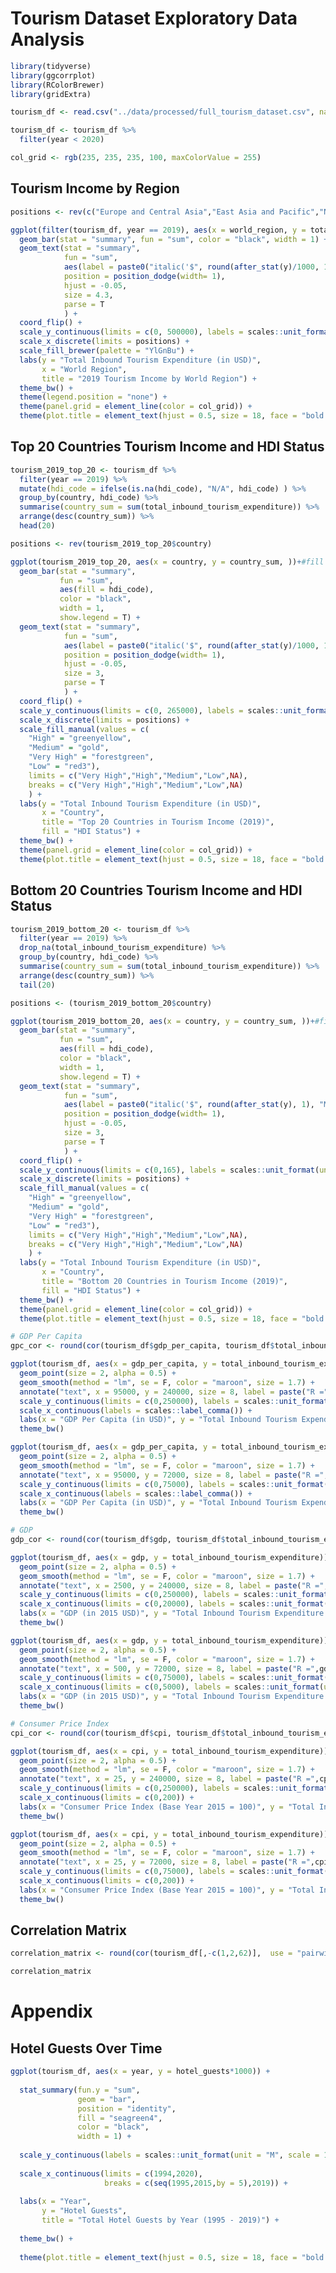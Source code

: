 # Tourism Dataset Exploratory Data Analysis

```r
library(tidyverse)
library(ggcorrplot)
library(RColorBrewer)
library(gridExtra)
```

```r
tourism_df <- read.csv("../data/processed/full_tourism_dataset.csv", na.strings=c("","NA"))

tourism_df <- tourism_df %>% 
  filter(year < 2020)
```

```r
col_grid <- rgb(235, 235, 235, 100, maxColorValue = 255)
```

## Tourism Income by Region

```r
positions <- rev(c("Europe and Central Asia","East Asia and Pacific","North America","Middle East and North Africa","Latin America and the Caribbean", "South Asia", "Sub-Saharan Africa"))

ggplot(filter(tourism_df, year == 2019), aes(x = world_region, y = total_inbound_tourism_expenditure, fill = world_region)) +
  geom_bar(stat = "summary", fun = "sum", color = "black", width = 1) +
  geom_text(stat = "summary", 
            fun = "sum", 
            aes(label = paste0("italic('$", round(after_stat(y)/1000, 1), "B')")),
            position = position_dodge(width= 1), 
            hjust = -0.05,
            size = 4.3,
            parse = T
            ) +
  coord_flip() +
  scale_y_continuous(limits = c(0, 500000), labels = scales::unit_format(unit = "B", scale = 1e-3, big.mark = ",")) +
  scale_x_discrete(limits = positions) +
  scale_fill_brewer(palette = "YlGnBu") +
  labs(y = "Total Inbound Tourism Expenditure (in USD)", 
       x = "World Region",
       title = "2019 Tourism Income by World Region") +
  theme_bw() +
  theme(legend.position = "none") +
  theme(panel.grid = element_line(color = col_grid)) +
  theme(plot.title = element_text(hjust = 0.5, size = 18, face = "bold.italic"))
```

## Top 20 Countries Tourism Income and HDI Status

```r
tourism_2019_top_20 <- tourism_df %>% 
  filter(year == 2019) %>%
  mutate(hdi_code = ifelse(is.na(hdi_code), "N/A", hdi_code) ) %>% 
  group_by(country, hdi_code) %>% 
  summarise(country_sum = sum(total_inbound_tourism_expenditure)) %>% 
  arrange(desc(country_sum)) %>% 
  head(20)

positions <- rev(tourism_2019_top_20$country)

ggplot(tourism_2019_top_20, aes(x = country, y = country_sum, ))+#fill = hdi_code) ) +
  geom_bar(stat = "summary", 
           fun = "sum", 
           aes(fill = hdi_code),
           color = "black", 
           width = 1,
           show.legend = T) +
  geom_text(stat = "summary", 
            fun = "sum", 
            aes(label = paste0("italic('$", round(after_stat(y)/1000, 1), "B')")),
            position = position_dodge(width= 1), 
            hjust = -0.05,
            size = 3,
            parse = T
            ) +
  coord_flip() +
  scale_y_continuous(limits = c(0, 265000), labels = scales::unit_format(unit = "B", scale = 1e-3, big.mark = ",")) +
  scale_x_discrete(limits = positions) +
  scale_fill_manual(values = c(
    "High" = "greenyellow", 
    "Medium" = "gold", 
    "Very High" = "forestgreen", 
    "Low" = "red3"),
    limits = c("Very High","High","Medium","Low",NA),
    breaks = c("Very High","High","Medium","Low",NA)
    ) +
  labs(y = "Total Inbound Tourism Expenditure (in USD)", 
       x = "Country",
       title = "Top 20 Countries in Tourism Income (2019)",
       fill = "HDI Status") +
  theme_bw() +
  theme(panel.grid = element_line(color = col_grid)) +
  theme(plot.title = element_text(hjust = 0.5, size = 18, face = "bold.italic"))
```

## Bottom 20 Countries Tourism Income and HDI Status

```r
tourism_2019_bottom_20 <- tourism_df %>% 
  filter(year == 2019) %>%
  drop_na(total_inbound_tourism_expenditure) %>%
  group_by(country, hdi_code) %>% 
  summarise(country_sum = sum(total_inbound_tourism_expenditure)) %>% 
  arrange(desc(country_sum)) %>% 
  tail(20)

positions <- (tourism_2019_bottom_20$country)

ggplot(tourism_2019_bottom_20, aes(x = country, y = country_sum, ))+#fill = hdi_code) ) +
  geom_bar(stat = "summary", 
           fun = "sum", 
           aes(fill = hdi_code),
           color = "black", 
           width = 1,
           show.legend = T) +
  geom_text(stat = "summary", 
            fun = "sum", 
            aes(label = paste0("italic('$", round(after_stat(y), 1), "M')")),
            position = position_dodge(width= 1), 
            hjust = -0.05,
            size = 3,
            parse = T
            ) +
  coord_flip() +
  scale_y_continuous(limits = c(0,165), labels = scales::unit_format(unit = "M", scale = 1, big.mark = ",")) +
  scale_x_discrete(limits = positions) +
  scale_fill_manual(values = c(
    "High" = "greenyellow", 
    "Medium" = "gold", 
    "Very High" = "forestgreen", 
    "Low" = "red3"),
    limits = c("Very High","High","Medium","Low",NA),
    breaks = c("Very High","High","Medium","Low",NA)
    ) +
  labs(y = "Total Inbound Tourism Expenditure (in USD)", 
       x = "Country",
       title = "Bottom 20 Countries in Tourism Income (2019)",
       fill = "HDI Status") +
  theme_bw() +
  theme(panel.grid = element_line(color = col_grid)) +
  theme(plot.title = element_text(hjust = 0.5, size = 18, face = "bold.italic"))
```

```r
# GDP Per Capita
gpc_cor <- round(cor(tourism_df$gdp_per_capita, tourism_df$total_inbound_tourism_expenditure, use = "pairwise.complete.obs"),4)

ggplot(tourism_df, aes(x = gdp_per_capita, y = total_inbound_tourism_expenditure)) +
  geom_point(size = 2, alpha = 0.5) +
  geom_smooth(method = "lm", se = F, color = "maroon", size = 1.7) +
  annotate("text", x = 95000, y = 240000, size = 8, label = paste("R =",gpc_cor), fontface = "italic") +
  scale_y_continuous(limits = c(0,250000), labels = scales::unit_format(unit = "B", scale = 1e-3, big.mark = ",")) +
  scale_x_continuous(labels = scales::label_comma()) +
  labs(x = "GDP Per Capita (in USD)", y = "Total Inbound Tourism Expenditure (in USD)") +
  theme_bw()

ggplot(tourism_df, aes(x = gdp_per_capita, y = total_inbound_tourism_expenditure)) +
  geom_point(size = 2, alpha = 0.5) +
  geom_smooth(method = "lm", se = F, color = "maroon", size = 1.7) +
  annotate("text", x = 95000, y = 72000, size = 8, label = paste("R =",gpc_cor), fontface = "italic") +
  scale_y_continuous(limits = c(0,75000), labels = scales::unit_format(unit = "B", scale = 1e-3, big.mark = ",")) +
  scale_x_continuous(labels = scales::label_comma()) +
  labs(x = "GDP Per Capita (in USD)", y = "Total Inbound Tourism Expenditure (in USD)") +
  theme_bw()

# GDP
gdp_cor <- round(cor(tourism_df$gdp, tourism_df$total_inbound_tourism_expenditure, use = "pairwise.complete.obs"),4)

ggplot(tourism_df, aes(x = gdp, y = total_inbound_tourism_expenditure)) +
  geom_point(size = 2, alpha = 0.5) +
  geom_smooth(method = "lm", se = F, color = "maroon", size = 1.7) +
  annotate("text", x = 2500, y = 240000, size = 8, label = paste("R =",gdp_cor), fontface = "italic") +
  scale_y_continuous(limits = c(0,250000), labels = scales::unit_format(unit = "B", scale = 1e-3, big.mark = ",")) +
  scale_x_continuous(limits = c(0,20000), labels = scales::unit_format(unit = "T", scale = 1e-3, big.mark = ",")) +
  labs(x = "GDP (in 2015 USD)", y = "Total Inbound Tourism Expenditure (in USD)") +
  theme_bw()

ggplot(tourism_df, aes(x = gdp, y = total_inbound_tourism_expenditure)) +
  geom_point(size = 2, alpha = 0.5) +
  geom_smooth(method = "lm", se = F, color = "maroon", size = 1.7) +
  annotate("text", x = 500, y = 72000, size = 8, label = paste("R =",gdp_cor), fontface = "italic") +
  scale_y_continuous(limits = c(0,75000), labels = scales::unit_format(unit = "B", scale = 1e-3, big.mark = ",")) +
  scale_x_continuous(limits = c(0,5000), labels = scales::unit_format(unit = "T", scale = 1e-3, big.mark = ",")) +
  labs(x = "GDP (in 2015 USD)", y = "Total Inbound Tourism Expenditure (in USD)") +
  theme_bw()

# Consumer Price Index
cpi_cor <- round(cor(tourism_df$cpi, tourism_df$total_inbound_tourism_expenditure, use = "pairwise.complete.obs"),4)

ggplot(tourism_df, aes(x = cpi, y = total_inbound_tourism_expenditure)) +
  geom_point(size = 2, alpha = 0.5) +
  geom_smooth(method = "lm", se = F, color = "maroon", size = 1.7) +
  annotate("text", x = 25, y = 240000, size = 8, label = paste("R =",cpi_cor), fontface = "italic") +
  scale_y_continuous(limits = c(0,250000), labels = scales::unit_format(unit = "B", scale = 1e-3, big.mark = ",")) +
  scale_x_continuous(limits = c(0,200)) +
  labs(x = "Consumer Price Index (Base Year 2015 = 100)", y = "Total Inbound Tourism Expenditure (in USD)") +
  theme_bw()

ggplot(tourism_df, aes(x = cpi, y = total_inbound_tourism_expenditure)) +
  geom_point(size = 2, alpha = 0.5) +
  geom_smooth(method = "lm", se = F, color = "maroon", size = 1.7) +
  annotate("text", x = 25, y = 72000, size = 8, label = paste("R =",cpi_cor), fontface = "italic") +
  scale_y_continuous(limits = c(0,75000), labels = scales::unit_format(unit = "B", scale = 1e-3, big.mark = ",")) +
  scale_x_continuous(limits = c(0,200)) +
  labs(x = "Consumer Price Index (Base Year 2015 = 100)", y = "Total Inbound Tourism Expenditure (in USD)") +
  theme_bw()
```

## Correlation Matrix

```r
correlation_matrix <- round(cor(tourism_df[,-c(1,2,62)],  use = "pairwise.complete.obs"), 3)

correlation_matrix
```

# Appendix

## Hotel Guests Over Time

```r
ggplot(tourism_df, aes(x = year, y = hotel_guests*1000)) +
  
  stat_summary(fun.y = "sum", 
               geom = "bar", 
               position = "identity",
               fill = "seagreen4",
               color = "black",
               width = 1) +
  
  scale_y_continuous(labels = scales::unit_format(unit = "M", scale = 1e-6, big.mark = ",")) +
  
  scale_x_continuous(limits = c(1994,2020), 
                     breaks = c(seq(1995,2015,by = 5),2019)) +
  
  labs(x = "Year", 
       y = "Hotel Guests", 
       title = "Total Hotel Guests by Year (1995 - 2019)") +
  
  theme_bw() +
  
  theme(plot.title = element_text(hjust = 0.5, size = 18, face = "bold.italic"))
```